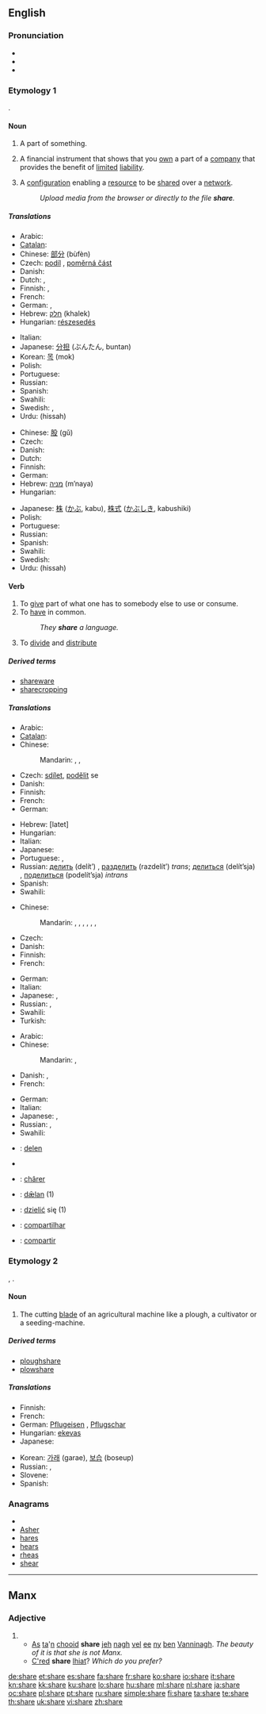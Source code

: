 {{wikipedia|dab=share}}
==English==
{{rank|class|century|sorry|986|share|working|breath|camp}}

===Pronunciation===
* {{IPA|/ʃɛɚ/}}
* {{audio|en-us-share.ogg|Audio (US)}}
* {{rhymes|ɛə(r)}}

===Etymology 1===
{{etyl|ang}} {{term|scearu|lang=ang}}.

====Noun====
{{en-noun}}

# A part of something.
# {{finance}} A financial instrument that shows that you [[own]] a part of a [[company]] that provides the benefit of [[limited]] [[liability]].
# {{computing}} A [[configuration]] enabling a [[resource]] to be [[share]]d over a [[network]].
#: ''Upload media from the browser or directly to the file '''share'''.''

=====Translations=====
{{trans-top|part of something}}
* Arabic: {{Arab|[[نصيب]]}} {{IPAchar|(naʂīb)}} {{m}}
* [[Catalan]]: {{qualifier|share of the cost}} {{t-|ca|escot|m}}
* Chinese: [[部分]] (bùfèn)
* Czech: [[podíl]] {{m}}, [[poměrná část]] {{f}}
* Danish: {{t-|da|del|c}}
* Dutch: {{t+|nl|deel|n}}, {{t+|nl|aandeel|n}}
* Finnish: {{t+|fi|osuus}},  {{t+|fi|osa}}
* French: {{t+|fr|part|f}}
* German: {{t+|de|Anteil|m}}, {{t+|de|Teil|m}}
* Hebrew: [[חלק]] (khalek) {{m}}
* Hungarian: [[részesedés]]
{{trans-mid}}
* Italian: {{t+|it|parte|f}}
* Japanese: [[分担]] (ぶんたん, buntan)
* Korean: [[목]] (mok)
* Polish: {{t+|pl|część|f}}
* Portuguese: {{t+|pt|parte|f}}
* Russian: {{t+|ru|доля|f|tr=dólja}}
* Spanish: {{t-|es|participación|f}}
* Swahili: {{t|sw|hisa|xs=Swahili}}
* Swedish: {{t+|sv|andel}}, {{t+|sv|del}}
* Urdu: {{ur-Arab|[[حصہ]]}} (hissah) {{m}}
{{trans-bottom}}

{{trans-top|financial instrument}}
* Chinese: [[股]] (gǔ)
* Czech: {{t-|cs|akcie|f}}
* Danish: {{t-|da|aktie|c}}
* Dutch: {{t+|nl|aandeel|n}}
* Finnish: {{t+|fi|osake}}
* German: {{t+|de|Aktie|f}}
* Hebrew: [[מניה]] (m’naya) {{f}}
* Hungarian: {{t+|hu|részvény}}
{{trans-mid}}
* Japanese: [[株]] ([[かぶ]], kabu), [[株式]] ([[かぶしき]], kabushiki)
* Polish: {{t+|pl|akcja|f}}
* Portuguese: {{t+|pt|ação|f}}
* Russian: {{t+|ru|акция|f|tr=ákcija}}
* Spanish: {{t+|es|acción|f}}
* Swahili: {{t|sw|hisa|xs=Swahili}}
* Swedish: {{t+|sv|aktie}}
* Urdu: {{ur-Arab|[[حصہ]]}} (hissah) {{m}}
{{trans-bottom}}

====Verb====
{{en-verb|shares|sharing|shared}}

# To [[give]] part of what one has to somebody else to use or consume.
# To [[have]] in common.
#: ''They '''share''' a language.''
# To [[divide]] and [[distribute]]

=====Derived terms=====
* [[shareware]]
* [[sharecropping]]

=====Translations=====
{{trans-top|to give}}
* Arabic: {{t|ar|شارك|tr=shaaraka}}
* [[Catalan]]: {{t|ca|compartir}}
* Chinese:
*: Mandarin: {{t|zh|共享|tr=gòngxiǎng|sc=Hani}}, {{t-|zh|分配|tr=fēnpèi|sc=Hani}},  {{t|zh|分享|tr=fēnxiǎng|sc=Hani}}
* Czech: [[sdílet]], [[podělit]] se
* Danish: {{t-|da|dele}}
* Finnish: {{t+|fi|jakaa}}
* French: {{t+|fr|partager}}
* German: {{t+|de|teilen}}
{{trans-mid}}
* Hebrew: {{t|he|לתת}} [latet]
* Hungarian: {{t+|hu|megoszt}}
* Italian: {{t-|it|condividere}}
* Japanese: {{t|ja|分配する|tr=ぶんぱいする, bunpai-surú}}
* Portuguese: {{t|pt|partilhar}},  {{t|pt|compartilhar}}
* Russian: [[делить]] (delít’) {{impf}}, [[разделить]] (razdelít’) {{pf}} ''trans''; [[делиться]] (delít’sja) {{impf}}, [[поделиться]] (podelít’sja) {{pf}} ''intrans''
* Spanish: {{t+|es|dar}}
* Swahili: {{t|sw|hisa|xs=Swahili}}
{{trans-bottom}}

{{trans-top|to have in common}}
* Chinese:
*: Mandarin: {{t|cmn|共有|tr=gòngyǒu|sc=Hani}},  {{t|cmn|共用|tr=gòngyòng|sc=Hani}},  {{t-|cmn|分享|tr=fēnxiǎng|sc=Hani}},  {{t|cmn|分攤|sc=Hani}},  {{t|cmn|分摊|tr=fēntān|sc=Hani}},  {{t|cmn|分擔|sc=Hani}},  {{t|cmn|分担|tr=fēndān|sc=Hani}}
* Czech: {{t-|cs|sdílet}}
* Danish: {{t-|da|dele}}
* Finnish: {{t|fi|olla yhteistä}}
* French: {{t+|fr|partager}}
{{trans-mid}}
* German: {{t+|de|teilen}}
* Italian: {{t-|it|condividere}}
* Japanese: {{t|ja|共有する|tr=kyoyu suru}}, {{t|ja|共用する|tr=kyoyo suru}}
* Russian: {{t+|ru|разделять|tr=razd'el'át'}} {{impf}}, {{t+|ru|разделить|tr=razd'elít'}} {{pf}}
* Swahili: {{t|sw|hisa|xs=Swahili}}
* Turkish: {{t+|tr|paylaşmak}}
{{trans-bottom}}

{{trans-top|to divide and distribute}}
* Arabic: {{t|ar|شارك|tr=shaaraka}}
* Chinese:
*: Mandarin: {{t-|cmn|分配|tr=fēnpèi|sc=Hani}},  {{t|cmn|均分|tr=jūnfēn|sc=Hani}}
* Danish: {{t-|da|dele}},  {{t|da|uddele}}
* French: {{t+|fr|partager}}
{{trans-mid}}
* German: {{t+|de|teilen}}
* Italian: {{t-|it|condividere}}
* Japanese: {{t|ja|分担する|tr=buntan suru}},  {{t|ja|分ける|tr=わける, wakeru}}
* Russian: {{t|ru|распределять|tr=raspredelját’}},  {{t+|ru|делить|tr=delít’}}
* Swahili: {{t|sw|hisa|xs=Swahili}}
{{trans-bottom}}

{{checktrans-top}}

* {{ttbc|Dutch}}: [[delen]]
* {{trreq|Hebrew}}
{{checktrans-mid}}
* {{ttbc|Jèrriais}}: [[chârer]]
* {{ttbc|Old English}}: [[dælan|dǣlan]] (1)
* {{ttbc|Polish}}: [[dzielić]] się (1)
* {{ttbc|Portuguese}}: [[compartilhar]]
* {{ttbc|Spanish}}: [[compartir]]
{{checktrans-bottom}}

===Etymology 2===
{{etyl|ang}} {{term|scear|lang=ang}}, {{term|scær|lang=ang}}.

====Noun====
{{en-noun}}

# {{farming}} The cutting [[blade]] of an agricultural machine like a plough, a cultivator or a seeding-machine.

=====Derived terms=====
* [[ploughshare]]
* [[plowshare]]

=====Translations=====
{{trans-top|cutting blade of an agricultural machine}}
* Finnish: {{t+|fi|vannas}}
* French: {{t+|fr|soc|m}}
* German: [[Pflugeisen]] {{n}}, [[Pflugschar]] {{f}}
* Hungarian: [[eke]][[vas]]
* Japanese: {{t|ja|刃先|tr=hasaki}}
{{trans-mid}}
* Korean: [[가래]] (garae), [[보습]] (boseup) {{i|for plough}}
* Russian: {{t|ru|лемех|m|tr=l'ém'eχ}}, {{t|ru|сошник|m|tr=sóšnik}}
* Slovene: {{t-|sl|lemež|m}}
* Spanish: {{t-|es|reja|f}}
{{trans-bottom}}

===Anagrams===
* {{alphagram|aehrs}}
* [[Asher#English|Asher]]
* [[hares#English|hares]]
* [[hears#English|hears]]
* [[rheas#English|rheas]]
* [[shear#English|shear]]

----
==Manx==

===Adjective===
{{infl|gv|adjective form}}

# {{form of|Comparative and superlative forms|mie|lang=gv}}
#* [[as|As]] [[ta]]'[[yn|n]] [[cooid|chooid]] '''share''' [[jeh]] [[nagh]] [[vel]] [[ee]] [[ny]] [[ben]] [[Manninagh|Vanninagh]]. ''The beauty of it is that she is not Manx.''
#* [[c'red|C'red]] '''share''' [[lhiat]]? ''Which do you prefer?''

[[de:share]]
[[et:share]]
[[es:share]]
[[fa:share]]
[[fr:share]]
[[ko:share]]
[[io:share]]
[[it:share]]
[[kn:share]]
[[kk:share]]
[[ku:share]]
[[lo:share]]
[[hu:share]]
[[ml:share]]
[[nl:share]]
[[ja:share]]
[[oc:share]]
[[pl:share]]
[[pt:share]]
[[ru:share]]
[[simple:share]]
[[fi:share]]
[[ta:share]]
[[te:share]]
[[th:share]]
[[uk:share]]
[[vi:share]]
[[zh:share]]